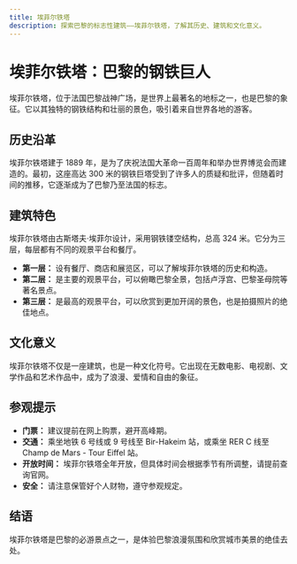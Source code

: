 ```yaml
---
title: 埃菲尔铁塔
description: 探索巴黎的标志性建筑——埃菲尔铁塔，了解其历史、建筑和文化意义。
---
```


# 埃菲尔铁塔：巴黎的钢铁巨人

埃菲尔铁塔，位于法国巴黎战神广场，是世界上最著名的地标之一，也是巴黎的象征。它以其独特的钢铁结构和壮丽的景色，吸引着来自世界各地的游客。

## 历史沿革

埃菲尔铁塔建于 1889 年，是为了庆祝法国大革命一百周年和举办世界博览会而建造的。最初，这座高达 300 米的钢铁巨塔受到了许多人的质疑和批评，但随着时间的推移，它逐渐成为了巴黎乃至法国的标志。

## 建筑特色

埃菲尔铁塔由古斯塔夫·埃菲尔设计，采用钢铁镂空结构，总高 324 米。它分为三层，每层都有不同的观景平台和餐厅。

- **第一层：** 设有餐厅、商店和展览区，可以了解埃菲尔铁塔的历史和构造。
- **第二层：** 是主要的观景平台，可以俯瞰巴黎全景，包括卢浮宫、巴黎圣母院等著名景点。
- **第三层：** 是最高的观景平台，可以欣赏到更加开阔的景色，也是拍摄照片的绝佳地点。

## 文化意义

埃菲尔铁塔不仅是一座建筑，也是一种文化符号。它出现在无数电影、电视剧、文学作品和艺术作品中，成为了浪漫、爱情和自由的象征。

## 参观提示

- **门票：** 建议提前在网上购票，避开高峰期。
- **交通：** 乘坐地铁 6 号线或 9 号线至 Bir-Hakeim 站，或乘坐 RER C 线至 Champ de Mars - Tour Eiffel 站。
- **开放时间：** 埃菲尔铁塔全年开放，但具体时间会根据季节有所调整，请提前查询官网。
- **安全：** 请注意保管好个人财物，遵守参观规定。

## 结语

埃菲尔铁塔是巴黎的必游景点之一，是体验巴黎浪漫氛围和欣赏城市美景的绝佳去处。
